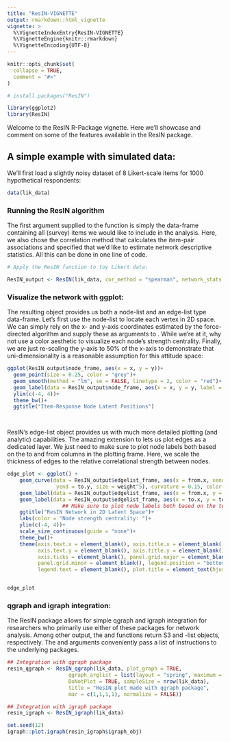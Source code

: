 ---
title: "ResIN-VIGNETTE"
output: rmarkdown::html_vignette
vignette: >
  %\VignetteIndexEntry{ResIN-VIGNETTE}
  %\VignetteEngine{knitr::rmarkdown}
  %\VignetteEncoding{UTF-8}
---

```{r, include = FALSE}
knitr::opts_chunk$set(
  collapse = TRUE,
  comment = "#>"
)
```

```{r setup}
# install.packages("ResIN")

library(ggplot2)
library(ResIN)

```

Welcome to the ResIN R-Package vignette. Here we'll showcase and comment on some of the features available in the ResIN package.

## A simple example with simulated data: 

We'll first load a slightly noisy dataset of 8 Likert-scale items for 1000 hypothetical respondents:

```{r simulate data, message=FALSE, warning=FALSE}

data(lik_data)

```

### Running the ResIN algorithm

The first argument supplied to the \code{ResIN} function is simply the data-frame containing all (survey) items we would like to include in the analysis. Here, we also chose the correlation method that calculates the item-pair associations and specified that we'd like to estimate network descriptive statistics. All this can be done in one line of code.

```{r run ResIN, message=FALSE, warning=FALSE}
# Apply the ResIN function to toy Likert data:

ResIN_output <- ResIN(lik_data, cor_method = "spearman", network_stats = TRUE)

```


### Visualize the network with ggplot:

The resulting \code{ResIN} object provides us both a node-list and an edge-list type data-frame. Let's first use the node-list to locate each vertex in 2D space. We can simply rely on the x- and y-axis coordinates estimated by the force-directed algorithm and supply these as arguments to \code{ggplot}. While we're at it, why not use a color aesthetic to visualize each node's strength centrality. Finally, we are just re-scaling the y-axis to 50% of the x-axis to demonstrate that uni-dimensionality is a reasonable assumption for this attitude space:

```{r plotting nodes, message=FALSE, warning=FALSE, fig.align='center', fig.width=12, fig.height=9}

ggplot(ResIN_output$node_frame, aes(x = x, y = y))+
  geom_point(size = 0.25, color = "grey")+
  geom_smooth(method = "lm", se = FALSE, linetype = 2, color = "red")+
  geom_label(data = ResIN_output$node_frame, aes(x = x, y = y, label = node_names, color = Strength), size = 5)+
  ylim(c(-4, 4))+
  theme_bw()+
  ggtitle("Item-Response Node Latent Positions")

 
```


ResIN's edge-list object provides us with much more detailed plotting (and analytic) capabilities. The amazing \code{geom_curve} extension to \code{ggplot} lets us plot edges as a dedicated layer. We just need to make sure to plot node labels both based on the to and from columns in the plotting frame. Here, we scale the thickness of edges to the relative correlational strength between nodes. 

```{r plotting edges, message=FALSE, warning=FALSE, fig.align='center', fig.width=12, fig.height=9}

edge_plot <- ggplot() +
    geom_curve(data = ResIN_output$edgelist_frame, aes(x = from.x, xend = to.x, y = from.y,
                yend = to.y, size = weight^5), curvature = 0.15, color = "darkgrey", alpha = 0.8) +
    geom_label(data = ResIN_output$edgelist_frame, aes(x = from.x, y = from.y, label = from, color = Strength), size = 5) +
    geom_label(data = ResIN_output$edgelist_frame, aes(x = to.x, y = to.y, label = to, color = Strength), size = 5) +
                  ## Make sure to plot node labels both based on the to and from columns in the plotting frame
    ggtitle("ResIN Network in 2D Latent Space")+
    labs(color = "Node strength centrality: ")+
    ylim(c(-4, 4))+
    scale_size_continuous(guide = "none")+
    theme_bw()+
    theme(axis.text.x = element_blank(), axis.title.x = element_blank(),
          axis.text.y = element_blank(), axis.title.y = element_blank(),
          axis.ticks = element_blank(), panel.grid.major = element_blank(),
          panel.grid.minor = element_blank(), legend.position = "bottom",
          legend.text = element_blank(), plot.title = element_text(hjust = 0.5, size=18))


edge_plot

```

### qgraph and igraph integration:

The ResIN package allows for simple qgraph and igraph integration for researchers who primarily use either of these packages for network analysis. Among other output, the \code{ResIN_qgraph} and \code{ResIN_igraph} functions return S3 \code{qgraph} and \code{igraph}-list objects, respectively. The \code{qgraph_arglist} and \code{igraph_arglist} arguments conveniently pass a list of instructions to the underlying packages.

```{r, warning=FALSE, message=FALSE, mysize=TRUE, size='\\scriptsize'}

## Integration with qgraph package
resin_qgraph <- ResIN_qgraph(lik_data, plot_graph = TRUE,
                    qgraph_arglist = list(layout = "spring", maximum = 1, vsize = 4,
                    DoNotPlot = TRUE, sampleSize = nrow(lik_data),
                    title = "ResIN plot made with qgraph package",
                    mar = c(1,1,1,1), normalize = FALSE))

```

```{r, warning=FALSE, message=FALSE, mysize=TRUE, size='\\scriptsize'}

## Integration with igraph package
resin_igraph <- ResIN_igraph(lik_data)

set.seed(12)
igraph::plot.igraph(resin_igraph$igraph_obj)

```






